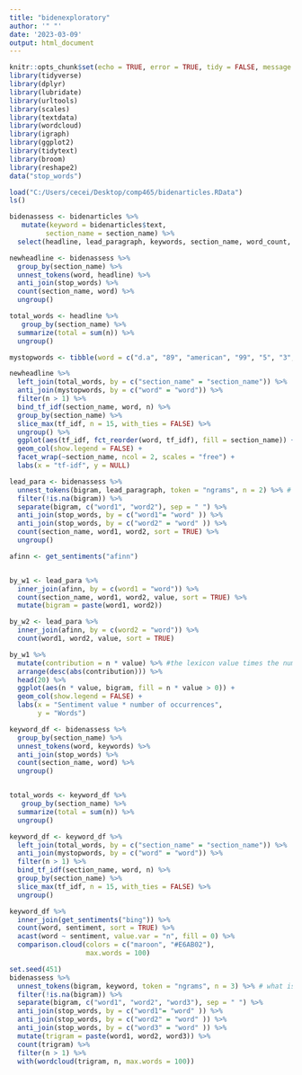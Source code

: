 ```yaml
---
title: "bidenexploratory"
author: '" "'
date: '2023-03-09'
output: html_document
---
```


```r
knitr::opts_chunk$set(echo = TRUE, error = TRUE, tidy = FALSE, message = FALSE, cache.extra = packageVersion("tufte"))
library(tidyverse)
library(dplyr)
library(lubridate)
library(urltools)
library(scales)
library(textdata)
library(wordcloud)
library(igraph) 
library(ggplot2)
library(tidytext)
library(broom)
library(reshape2)
data("stop_words")
```

```r
load("C:/Users/cecei/Desktop/comp465/bidenarticles.RData")
ls()
```
```r
bidenassess <- bidenarticles %>%
   mutate(keyword = bidenarticles$text,
         section_name = section_name) %>%
  select(headline, lead_paragraph, keywords, section_name, word_count, pub_date, abstract)
```

```r
newheadline <- bidenassess %>% 
  group_by(section_name) %>% 
  unnest_tokens(word, headline) %>%
  anti_join(stop_words) %>% 
  count(section_name, word) %>% 
  ungroup()

total_words <- headline %>% 
   group_by(section_name) %>% 
  summarize(total = sum(n)) %>% 
  ungroup()
```

```r
mystopwords <- tibble(word = c("d.a", "89", "american", "99", "5", "3", "2020", "1.1", "0", "don\'t", "2024", "6", "he\'s", "trumps"))

newheadline %>% 
  left_join(total_words, by = c("section_name" = "section_name")) %>%
  anti_join(mystopwords, by = c("word" = "word")) %>% 
  filter(n > 1) %>% 
  bind_tf_idf(section_name, word, n) %>% 
  group_by(section_name) %>%
  slice_max(tf_idf, n = 15, with_ties = FALSE) %>%
  ungroup() %>%
  ggplot(aes(tf_idf, fct_reorder(word, tf_idf), fill = section_name)) +
  geom_col(show.legend = FALSE) +
  facet_wrap(~section_name, ncol = 2, scales = "free") +
  labs(x = "tf-idf", y = NULL)
```
```r
lead_para <- bidenassess %>% 
  unnest_tokens(bigram, lead_paragraph, token = "ngrams", n = 2) %>% # what is n if it is a bigram?
  filter(!is.na(bigram)) %>% 
  separate(bigram, c("word1", "word2"), sep = " ") %>% 
  anti_join(stop_words, by = c("word1"= "word" )) %>% 
  anti_join(stop_words, by = c("word2" = "word" )) %>% 
  count(section_name, word1, word2, sort = TRUE) %>% 
  ungroup()
```

```r
afinn <- get_sentiments("afinn") 


by_w1 <- lead_para %>%
  inner_join(afinn, by = c(word1 = "word")) %>%
  count(section_name, word1, word2, value, sort = TRUE) %>% 
  mutate(bigram = paste(word1, word2))

by_w2 <- lead_para %>%
  inner_join(afinn, by = c(word2 = "word")) %>%
  count(word1, word2, value, sort = TRUE)
```

```r
by_w1 %>% 
  mutate(contribution = n * value) %>% #the lexicon value times the number of times the word appears
  arrange(desc(abs(contribution))) %>%
  head(20) %>%
  ggplot(aes(n * value, bigram, fill = n * value > 0)) +
  geom_col(show.legend = FALSE) +
  labs(x = "Sentiment value * number of occurrences",
       y = "Words")
```

```r
keyword_df <- bidenassess %>% 
  group_by(section_name) %>% 
  unnest_tokens(word, keywords) %>% 
  anti_join(stop_words) %>% 
  count(section_name, word) %>% 
  ungroup()


total_words <- keyword_df %>% 
   group_by(section_name) %>% 
  summarize(total = sum(n)) %>% 
  ungroup()

keyword_df <- keyword_df %>% 
  left_join(total_words, by = c("section_name" = "section_name")) %>%
  anti_join(mystopwords, by = c("word" = "word")) %>% 
  filter(n > 1) %>% 
  bind_tf_idf(section_name, word, n) %>% 
  group_by(section_name) %>%
  slice_max(tf_idf, n = 15, with_ties = FALSE) %>%
  ungroup() 
```

```r
keyword_df %>%
  inner_join(get_sentiments("bing")) %>%
  count(word, sentiment, sort = TRUE) %>%
  acast(word ~ sentiment, value.var = "n", fill = 0) %>%
  comparison.cloud(colors = c("maroon", "#E6AB02"),
                   max.words = 100)
```
```r
set.seed(451)
bidenassess %>% 
  unnest_tokens(bigram, keyword, token = "ngrams", n = 3) %>% # what is n if it is a bigram?
  filter(!is.na(bigram)) %>% 
  separate(bigram, c("word1", "word2", "word3"), sep = " ") %>% 
  anti_join(stop_words, by = c("word1"= "word" )) %>% 
  anti_join(stop_words, by = c("word2" = "word" )) %>% 
  anti_join(stop_words, by = c("word3" = "word" )) %>%
  mutate(trigram = paste(word1, word2, word3)) %>% 
  count(trigram) %>% 
  filter(n > 1) %>% 
  with(wordcloud(trigram, n, max.words = 100))
```

